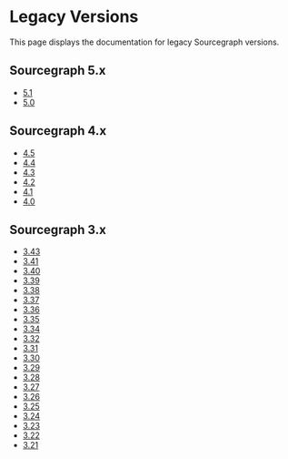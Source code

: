 # Legacy Versions

<p className="subtitle">This page displays the documentation for legacy Sourcegraph versions.</p>

## Sourcegraph 5.x

- [5.1](https://docs.sourcegraph.com/@5.1/)
- [5.0](https://docs.sourcegraph.com/@5.0/)

## Sourcegraph 4.x

- [4.5](https://docs.sourcegraph.com/@4.5/)
- [4.4](https://docs.sourcegraph.com/@4.4/)
- [4.3](https://docs.sourcegraph.com/@4.3/)
- [4.2](https://docs.sourcegraph.com/@4.2/)
- [4.1](https://docs.sourcegraph.com/@4.1/)
- [4.0](https://docs.sourcegraph.com/@4.0/)

## Sourcegraph 3.x

- [3.43](https://docs.sourcegraph.com/@3.43/)
- [3.41](https://docs.sourcegraph.com/@3.41/)
- [3.40](https://docs.sourcegraph.com/@3.40/)
- [3.39](https://docs.sourcegraph.com/@3.39/)
- [3.38](https://docs.sourcegraph.com/@3.38/)
- [3.37](https://docs.sourcegraph.com/@3.37/)
- [3.36](https://docs.sourcegraph.com/@3.36/)
- [3.35](https://docs.sourcegraph.com/@3.35/)
- [3.34](https://docs.sourcegraph.com/@3.34/)
- [3.32](https://docs.sourcegraph.com/@3.32/)
- [3.31](https://docs.sourcegraph.com/@3.31/)
- [3.30](https://docs.sourcegraph.com/@3.30/)
- [3.29](https://docs.sourcegraph.com/@3.29/)
- [3.28](https://docs.sourcegraph.com/@3.28/)
- [3.27](https://docs.sourcegraph.com/@3.27/)
- [3.26](https://docs.sourcegraph.com/@3.26/)
- [3.25](https://docs.sourcegraph.com/@3.25/)
- [3.24](https://docs.sourcegraph.com/@3.24/)
- [3.23](https://docs.sourcegraph.com/@3.23/)
- [3.22](https://docs.sourcegraph.com/@3.22/)
- [3.21](https://docs.sourcegraph.com/@3.21/)

